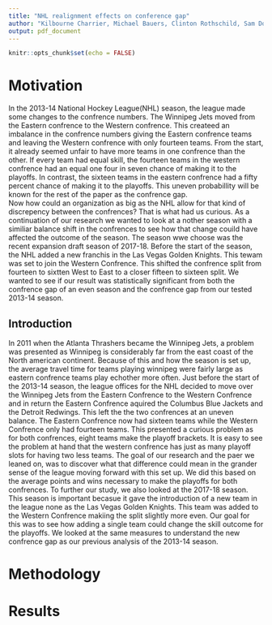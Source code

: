 ```yaml
---
title: "NHL realignment effects on conference gap"
author: "Kilbourne Charrier, Michael Bauers, Clinton Rothschild, Sam Downs"
output: pdf_document
---
```


```r
knitr::opts_chunk$set(echo = FALSE)
```

# Motivation
   In the 2013-14 National Hockey League(NHL) season, the league made some changes to the confrence numbers. The Winnipeg Jets moved from the Eastern confrence to the Western confrence. This createed an imbalance in the confrence numbers giving the Eastern confrence  teams and leaving the Western confrence with only fourteen teams. From the start, it already seemed unfair to have more teams in one confrence than the other. If every team had equal skill, the fourteen teams in the western confrence had an equal one four in seven chance of making it to the playoffs. In contrast, the sixteen teams in the eastern confrence had a fifty percent chance of making it to the playoffs. This uneven probabillity will be known for the rest of the paper as the confrence gap.  
  Now how could an organization as big as the NHL allow for that kind of discrepency between the confrences? That is what had us curious. As a continuation of our research we wanted to look at a nother season with a similiar balance shift in the confrences to see how that change couild have affected the outcome of the season. The season wwe choose was the recent expansion draft season of 2017-18. Before the start of the season, the NHL added a new franchis in the Las Vegas Golden Knights. This tewam was set to join the Western Confrence. This shifted the confrence split from fourteen to sixtten West to East to a closer fifteen to sixteen split. We wanted to see if our result was statistically significant from both the confrence gap of an even season and the confrence gap from our tested 2013-14 season.  

## Introduction
  In 2011 when the Atlanta Thrashers became the Winnipeg Jets, a problem was presented as Winnipeg is considerably far from the east coast of the North american continent. Because of this and how the season is set up, the average travel time for teams playing winnipeg were fairly large as eastern confrence teams play echother more often. Just before the start of the 2013-14 season, the league offices for the NHL decided to move over the Winnipeg Jets from the Eastern Confrence to the Western Confrence and in return the Eastern Confrence aquired the Columbus Blue Jackets and the Detroit Redwings. This left the the two confrences at an uneven balance. The Eastern Confrence now had sixteen teams while the Western Confrence only had fourteen teams. This presented a curious problem as for both confrences, eight teams make the playoff brackets. It is easy to see the problem at hand that the western confrence has just as many playoff slots for having two less teams. The goal of our research and the paer we leaned on, was to discover what that difference could mean in the grander sense of the league moving forward with this set up. We did this based on the average points and wins necessary to make the playoffs for both confrences.
  To further our study, we also looked at the 2017-18 season. This season is important becasue it gave the introduction of a new team in the league none as the Las Vegas Golden Knights. This team was added to the Western Confrence makiing the split slightly more even. Our goal for this was to see how adding a single team could change the skill outcome for the playoffs. We looked at the same measures to understand the new confrence gap as our previous analysis of the 2013-14 season.

# Methodology


# Results

